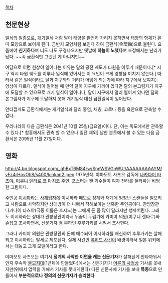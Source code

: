 [[목차]]

== 천문현상 ==
[[일식]]의 일종으로, [[개기일식]] 처럼 달이 태양을 완전히 가리지 못하면서 태양의 형체가 흰 띠 모양으로 보이게 된다. 금반지 모양처럼 보인다 하여 금환식(金環蝕)으로 불린다. 요즘에야 '''신기하다'''며 너도 나도 구경나오지만 옛날에 '''하늘이 노했다'''며 조정에서는 난리가 났다. ~~꼭 금환식만 그랬던 게 아니지만~~

여담으로 이런 현상이 일어나는 이유는 달의 공전 궤도가 타원을 이루기 때문이다.[* 지구 역시 타원 궤도를 이루나 일식에 있어서는 이 요인이 크게 영향을 미치지 않는다.] 따라서 같은 일식이라도 달과 지구와의 거리가 어떻게 되는가에 따라 지구에서 보여지는 양상이 다르다. 일식이 일어날 때 만약 달이 지구에 가까이 있다면 달의 본그림자가 지구에 도달할 수 있으므로 개기 일식이 일어나나, 달이 지구에서 멀리 떨어져 있다면 달의 본그림자가 지구에 도달하지 못해 개기일식 대신 금환일식이 일어난다.    

안타깝게도 금환식에서는 개기일식과 달리 홍염, 채층, 코로나 등을 육안으로 관측할 수 없다.

우리나라의 다음 금환식은 2041년 10월 25일(금요일)이다. 단, 이는 독도에서만 관측할 수 있다.[* 함흥에서도 관측 할 수 있으나 일단 제외] 남한 본토에서 볼 수 있는 다음 금환식은 2095년 11월 27일이다.
== 영화 ==
http://4.bp.blogspot.com/_ghBxT6M84rw/SnnWSVGnWUI/AAAAAAAAAYM/vFz4rHovOh8/s400/kinkan2.jpeg
1975년작. 야마모토 사츠오 감독에 [[나카다이 타츠야]], [[미쿠니 렌타로]],[[쿄 마치코]] 주연. 포스터는 왠 괴수들이 여자 전라를 둘러싸는 비범한 그림이다.

주인공 [[이시하라]]는 [[사채업자]]에 이시하라 메모로 정계와 재계에 엄청난 스캔들을 일으키고 사람으로 사악하지만 상대방이 더 나빠서 착해보이는 냉혹한 주인공이다. 관방장관 나카다이 타츠야(극중 이름은 호시노)는 그에게 돈 좀 많이 달라지만 쌩까버린다. 그래도 이시하라는 상대가 관방장관이라서 뒤끝이 두렵기에 카미야 의원(미쿠니 렌타로)와 손잡고 조사하면서, 신문기자 겸 부하인 후루가키를 시켜서 조사한다.

그러나 카미야 의원은 관방장관의 돈에 매수되어 이시하라를 배신하여 후루가키는 살해되고 이시하라는 탈세로 체포된다. 실제 사건인 [[록히드 사건]]이 배경이라서 일본 위키에서는 대놓고 그게 모델이라고 한다. 

야마모토 사츠오는 여기서 '''정계의 사악한 이면을 캐는 신문기자'''가 살해된게 안타까워서 인지 후속작 [[불모지대]](1년뒤에 만들었다)에서는 신문기자가 [[어른의 사정]]상 기사를 못내지만(위에서 압력을 가해서 기사를 못내게한다) 다른 신문사에 기사를 보내 '''특종'''으로 만들어서 '''부분적으로나 정의의 신문기자가 승리한다'''
